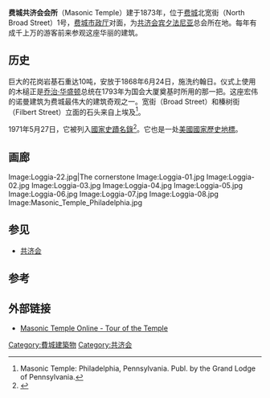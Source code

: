 {{Infobox_nrhp | name =费城共济会会所
  | nrhp_type = nhl
  | image = Grand Lodge of Pennsylvania.jpg
  | location= [[费城|费城]]北宽街1号
  | lat_degrees = 39
  | lat_minutes = 57
  | lat_seconds = 13
  | lat_direction = N
  | long_degrees = 75
  | long_minutes = 9
  | long_seconds = 47
  | long_direction = W
  | locmapin = Pennsylvania
  | built =1873
| architect= 詹姆斯·温德姆
 | added = 1971年5月27日
 | refnum=71000727<ref name="nris">{{NRISref|2007a}}</ref>
}}
'''费城共济会会所'''（Masonic Temple）建于1873年，位于[[费城|费城]]北宽街（North Broad Street）1号，[[费城市政厅|费城市政厅]]对面，为[[共济会|共济会]][[宾夕法尼亚|宾夕法尼亚]]总会所在地。每年有成千上万的游客前来参观这座华丽的建筑。

== 历史 ==
巨大的花岗岩基石重达10吨，安放于1868年6月24日，施洗约翰日。仪式上使用的木槌正是[[乔治·华盛顿|乔治·华盛顿]]总统在1793年为国会大厦奠基时所用的那一把。这座宏伟的诺曼建筑为费城最伟大的建筑奇观之一。宽街（Broad Street）和榛树街（Filbert Street）立面的石头来自上埃及<ref>Masonic Temple: Philadelphia, Pennsylvania. Publ. by the Grand Lodge of Pennsylvania.</ref>。

1971年5月27日，它被列入[[國家史蹟名錄|國家史蹟名錄]]<ref name="nris">{{NRISref|2007a}}</ref>。它也是一处[[美國國家歷史地標|美國國家歷史地標]]。

==画廊==
<gallery>
Image:Loggia-22.jpg|The cornerstone
Image:Loggia-01.jpg
Image:Loggia-02.jpg
Image:Loggia-03.jpg
Image:Loggia-04.jpg
Image:Loggia-05.jpg
Image:Loggia-06.jpg
Image:Loggia-07.jpg
Image:Loggia-08.jpg
Image:Masonic_Temple_Philadelphia.jpg
</gallery>

==参见==
*[[共济会|共济会]]

==参考==
{{Reflist}}
{{commonscat|Grand Lodge of Pennsylvania|Masonic Temple (Philadelphia, Pennsylvania)}}

==外部链接==
*[https://web.archive.org/web/20110906055653/http://www.pagrandlodge.org/tour/mtemple.html Masonic Temple Online - Tour of the Temple]

[[Category:費城建築物|Category:費城建築物]]
[[Category:共济会|Category:共济会]]